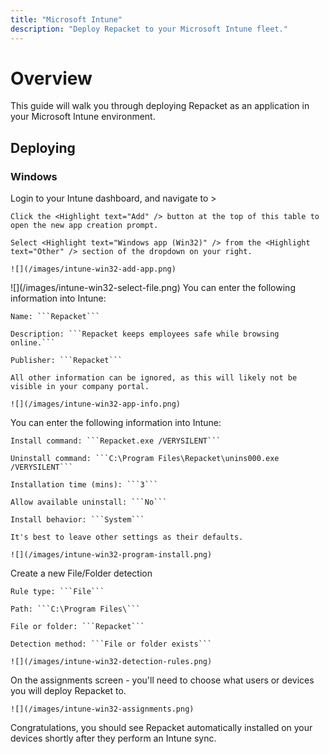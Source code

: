 ```yaml
---
title: "Microsoft Intune"
description: "Deploy Repacket to your Microsoft Intune fleet."
---
```



# Overview

This guide will walk you through deploying Repacket as an application in your Microsoft Intune environment.

## Deploying

### Windows

<Steps>
  <Step title="Download our Intune Win32 app">
    <CardGroup cols={1}>
        <Card title="Repacket - Intune App" icon="microsoft" href="https://repacket-installers.s3.us-east-1.amazonaws.com/Repacket.exe" />
    </CardGroup>
  </Step>

  <Step title="Browse to your App Dashboard">
    Login to your Intune dashboard, and navigate to <Highlight text="Apps" /> > <Highlight text="All Apps" />

    Click the <Highlight text="Add" /> button at the top of this table to open the new app creation prompt.

    Select <Highlight text="Windows app (Win32)" /> from the <Highlight text="Other" /> section of the dropdown on your right.

    ![](/images/intune-win32-add-app.png)
  </Step>

  <Step title="Upload our Intune app">
    ![](/images/intune-win32-select-file.png)
  </Step>

  <Step title="Add app info">
    You can enter the following information into Intune:

    Name: ```Repacket```

    Description: ```Repacket keeps employees safe while browsing online.```
    
    Publisher: ```Repacket```

    All other information can be ignored, as this will likely not be visible in your company portal.

    ![](/images/intune-win32-app-info.png)
  </Step>

  <Step title="Add installer info">
    You can enter the following information into Intune:

    Install command: ```Repacket.exe /VERYSILENT```

    Uninstall command: ```C:\Program Files\Repacket\unins000.exe /VERYSILENT```

    Installation time (mins): ```3```

    Allow available uninstall: ```No```

    Install behavior: ```System```

    It's best to leave other settings as their defaults.

    ![](/images/intune-win32-program-install.png)
  </Step>

  <Step title="Add detection rules">
    Create a new File/Folder detection

    Rule type: ```File```

    Path: ```C:\Program Files\```

    File or folder: ```Repacket```

    Detection method: ```File or folder exists```

    ![](/images/intune-win32-detection-rules.png)
  </Step>

  <Step title="Assign app to your users">
    On the assignments screen - you'll need to choose what users or devices you will deploy Repacket to.

    ![](/images/intune-win32-assignments.png)
  </Step>

  <Step title="You're finished!">
    Congratulations, you should see Repacket automatically installed on your devices shortly after they perform an Intune sync.
  </Step>

</Steps>
